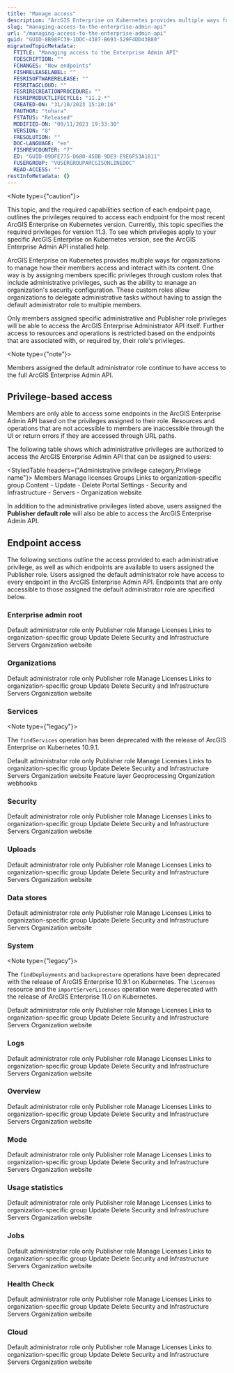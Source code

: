 ```yaml
---
title: "Manage access"
description: "ArcGIS Enterprise on Kubernetes provides multiple ways for organizations to manage how their members access and interact with its content."
slug: "managing-access-to-the-enterprise-admin-api"
url: "/managing-access-to-the-enterprise-admin-api"
guid: "GUID-8B98FC39-1DDC-4387-B693-529F4DD43B80"
migratedTopicMetadata:
  FTITLE: "Managing access to the Enterprise Admin API"
  FDESCRIPTION: ""
  FCHANGES: "New endpoints"
  FISHRELEASELABEL: ""
  FESRISOFTWARERELEASE: ""
  FESRITAGCLOUD: ""
  FESRIRECREATIONPROCEDURE: ""
  FESRIPRODUCTLIFECYCLE: "11.2-*"
  CREATED-ON: "31/10/2023 15:20:16"
  FAUTHOR: "tohara"
  FSTATUS: "Released"
  MODIFIED-ON: "09/11/2023 19:33:30"
  VERSION: "8"
  FRESOLUTION: ""
  DOC-LANGUAGE: "en"
  FISHREVCOUNTER: "7"
  ED: "GUID-09DFE775-D680-45BB-9DE9-E9E6F53A1811"
  FUSERGROUP: "VUSERGROUPARCGISONLINEDOC"
  READ-ACCESS: ""
restInfoMetadata: {}
---
```


<Note type={"caution"}>

This topic, and the required capabilities section of each endpoint page, outlines the privileges required to access each endpoint for the most recent ArcGIS Enterprise on Kubernetes version. Currently, this topic specifies the required privileges for version 11.3. To see which privileges apply to your specific ArcGIS Enterprise on Kubernetes version, see the ArcGIS Enterprise Admin API installed help.

</Note>

ArcGIS Enterprise on Kubernetes provides multiple ways for organizations to manage how their members access and interact with its content. One way is by assigning members specific privileges through custom roles that include administrative privileges, such as the ability to manage an organization's security configuration. These custom roles allow organizations to delegate administrative tasks without having to assign the default administrator role to multiple members.

Only members assigned specific administrative and Publisher role privileges will be able to access the ArcGIS Enterprise Administrator API itself. Further access to resources and operations is restricted based on the endpoints that are associated with, or required by, their role's privileges.

<Note type={"note"}>

Members assigned the default administrator role continue to have access to the full ArcGIS Enterprise Admin API.

</Note>

##  Privilege-based access 

Members are only able to access some endpoints in the ArcGIS Enterprise Admin API based on the privileges assigned to their role. Resources and operations that are not accessible to members are inaccessible through the UI or return errors if they are accessed through URL paths.

The following table shows which administrative privileges are authorized to access the ArcGIS Enterprise Admin API that can be assigned to users:

<StyledTable headers={"Administrative privilege category,Privilege name"}>
  <StyledTableRow>
    <StyledTableCell cellStyle="markdown">
      Members
    </StyledTableCell>
    <StyledTableCell cellStyle="markdown">
      Manage licenses
    </StyledTableCell>
  </StyledTableRow>
  <StyledTableRow>
    <StyledTableCell cellStyle="markdown">
      Groups
    </StyledTableCell>
    <StyledTableCell cellStyle="markdown">
      Links to organization-specific group
    </StyledTableCell>
  </StyledTableRow>
  <StyledTableRow>
    <StyledTableCell cellStyle="markdown">
      Content
    </StyledTableCell>
    <StyledTableCell cellStyle="markdown">
      - Update
      - Delete
    </StyledTableCell>
  </StyledTableRow>
  <StyledTableRow>
    <StyledTableCell cellStyle="markdown">
      Portal Settings
    </StyledTableCell>
    <StyledTableCell cellStyle="markdown">
      - Security and Infrastructure
      - Servers
      - Organization website
    </StyledTableCell>
  </StyledTableRow>
</StyledTable>

In addition to the administrative privileges listed above, users assigned the **Publisher default role** will also be able to access the ArcGIS Enterprise Admin API.


## Endpoint access

The following sections outline the access provided to each administrative privilege, as well as which endpoints are available to users assigned the Publisher role. Users assigned the default administrator role have access to every endpoint in the ArcGIS Enterprise Admin API. Endpoints that are only accessible to those assigned the default administrator role are specified below.


### Enterprise admin root
<SupportTable>
  <SupportTableHeader>Default administrator role only</SupportTableHeader>
  <SupportTableHeader>Publisher role</SupportTableHeader>
  <SupportTableHeader>Manage Licenses</SupportTableHeader>
  <SupportTableHeader>Links to organization-specific group</SupportTableHeader>
  <SupportTableHeader>Update</SupportTableHeader>
  <SupportTableHeader>Delete</SupportTableHeader>
  <SupportTableHeader>Security and Infrastructure</SupportTableHeader>
  <SupportTableHeader>Servers</SupportTableHeader>
  <SupportTableHeader>Organization website</SupportTableHeader>
  <SupportTableRow
    title="Root"
    href="/enterprise-admin-root"
    supports={[false, true, true, true, true, true, true, true, true]}
  />
  <SupportTableRow
    title="Configure"
    href="/configure"
    supports={[true, false, false, false, false, false, false, false, false]}
  />
</SupportTable>

### Organizations
<SupportTable>
  <SupportTableHeader>Default administrator role only</SupportTableHeader>
  <SupportTableHeader>Publisher role</SupportTableHeader>
  <SupportTableHeader>Manage Licenses</SupportTableHeader>
  <SupportTableHeader>Links to organization-specific group</SupportTableHeader>
  <SupportTableHeader>Update</SupportTableHeader>
  <SupportTableHeader>Delete</SupportTableHeader>
  <SupportTableHeader>Security and Infrastructure</SupportTableHeader>
  <SupportTableHeader>Servers</SupportTableHeader>
  <SupportTableHeader>Organization website</SupportTableHeader>
  <SupportTableRow
    title="Organizations"
    href="/organizations"
    supports={[false, false, true, true, false, false, true, true, false]}
  />
  <SupportTableRow
    title="Organization"
    href="/organization"
    supports={[false, false, true, true, true, true, true, true, false]}
  />
  <SupportTableRow
    title="Security"
    href="/organization-security"
    supports={[false, false, false, false, false, false, true, false, false]}
  />
  <SupportTableRow
    title="Users"
    href="/users"
    supports={[false, false, false, false, false, false, true, false, false]}
  />
  <SupportTableRow
    title="Create User"
    href="/create-user"
    supports={[false, false, false, false, false, false, true, false, false]}
  />
  <SupportTableRow
    title="Get Enterprise User"
    href="/get-enterprise-user"
    supports={[false, false, false, false, false, false, true, false, false]}
  />
  <SupportTableRow
    title="Search Enterprise User"
    href="/search-enterprise-user"
    supports={[false, false, false, false, false, false, true, false, false]}
  />
  <SupportTableRow
    title="Refresh Membership"
    href="/refresh-user-membership"
    supports={[false, false, false, false, false, false, true, false, false]}
  />
  <SupportTableRow
    title="Groups"
    href="/groups"
    supports={[false, false, false, true, false, false, true, false, false]}
  />
  <SupportTableRow
    title="Get Users Within Enterprise Groups"
    href="/get-users-within-enterprise-group"
    supports={[false, false, false, true, false, false, true, false, false]}
  />
  <SupportTableRow
    title="Get Enterprise Groups for User"
    href="/get-enterprise-groups-for-user"
    supports={[false, false, false, true, false, false, true, false, false]}
  />
  <SupportTableRow
    title="Search Enterprise Groups"
    href="/search-enterprise-groups"
    supports={[false, false, false, true, false, false, true, false, false]}
  />
  <SupportTableRow
    title="Refresh Membership"
    href="/refresh-group-membership"
    supports={[false, false, false, true, false, false, true, false, false]}
  />
  <SupportTableRow
    title="Licenses"
    href="/organization-license"
    supports={[false, false, true, false, false, false, false, false, false]}
  />
  <SupportTableRow
    title="Validate License"
    href="/validate-license"
    supports={[false, false, true, false, false, false, false, false, false]}
  />
  <SupportTableRow
    title="Import License"
    href="/import-license"
    supports={[false, false, true, false, false, false, false, false, false]}
  />
  <SupportTableRow
    title="Update License Manager"
    href="/update-license-manager"
    supports={[false, false, true, false, false, false, false, false, false]}
  />
  <SupportTableRow
    title="Export Geodatabase License"
    href="/export-geodatabse-license"
    supports={[false, false, true, false, false, false, false, false, false]}
  />
  <SupportTableRow
    title="Release License"
    href="/release-license"
    supports={[false, false, true, false, false, false, false, false, false]}
  />
  <SupportTableRow
    title="Federation"
    href="/federation"
    supports={[false, false, false, false, false, false, false, true, false]}
  />
  <SupportTableRow
    title="Servers"
    href="/federated-servers"
    supports={[false, false, false, false, false, false, false, true, false]}
  />
  <SupportTableRow
    title="Federate Server"
    href="/federate-server"
    supports={[false, false, false, false, false, false, false, true, false]}
  />
  <SupportTableRow
    title="Validate Servers"
    href="/validate-servers"
    supports={[false, false, false, false, false, false, false, true, false]}
  />
  <SupportTableRow
    title="Server"
    href="/federated-server"
    supports={[false, false, false, false, false, false, false, true, false]}
  />
  <SupportTableRow
    title="Validate Server"
    href="/validate-server"
    supports={[false, false, false, false, false, false, false, true, false]}
  />
  <SupportTableRow
    title="Update Server"
    href="/update-server"
    supports={[false, false, false, false, false, false, false, true, false]}
  />
  <SupportTableRow
    title="Unfederate Server"
    href="/unfederate-server"
    supports={[false, false, false, false, false, false, false, true, false]}
  />
  <SupportTableRow
    title="Properties"
    href="/organization-properties"
    supports={[true, false, false, false, false, false, false, false, false]}
  />
  <SupportTableRow
    title="Update Properties"
    href="/update-organization-properties"
    supports={[true, false, false, false, false, false, false, false, false]}
  />
</SupportTable>


### Services

<Note type={"legacy"}>

The `findServices` operation has been deprecated with the release of ArcGIS Enterprise on Kubernetes 10.9.1.

</Note>

<SupportTable>
  <SupportTableHeader>Default administrator role only</SupportTableHeader>
  <SupportTableHeader>Publisher role</SupportTableHeader>
  <SupportTableHeader>Manage Licenses</SupportTableHeader>
  <SupportTableHeader>Links to organization-specific group</SupportTableHeader>
  <SupportTableHeader>Update</SupportTableHeader>
  <SupportTableHeader>Delete</SupportTableHeader>
  <SupportTableHeader>Security and Infrastructure</SupportTableHeader>
  <SupportTableHeader>Servers</SupportTableHeader>
  <SupportTableHeader>Organization website</SupportTableHeader>
  <SupportTableHeader>Feature layer</SupportTableHeader>
  <SupportTableHeader>Geoprocessing</SupportTableHeader>
  <SupportTableHeader>Organization webhooks</SupportTableHeader>
  <SupportTableRow
    title="Services"
    href="/services"
    supports={[false, true, false, false, true, true, true, false, false, false, false, false]}
  />
  <SupportTableRow
    title="Create Service"
    href="/create-service"
    supports={[false, true, false, false, true, true, true, false, false, false, false, false]}
  />
  <SupportTableRow
    title="Create Folder"
    href="/create-folder"
    supports={[false, true, false, false, true, true, true, false, false, false, false, false]}
  />
  <SupportTableRow
    title="Can Create Service"
    href="/can-create-service"
    supports={[false, true, false, false, true, true, true, false, false, false, false, false]}
  />
  <SupportTableRow
    title="Delete Services"
    href="/delete-services"
    supports={[false, true, false, false, true, true, true, false, false, false, false, false]}
  />
  <SupportTableRow
    title="Service Exists"
    href="/service-exists"
    supports={[false, true, false, false, true, true, true, false, false, false, false, false]}
  />
  <SupportTableRow
    title="Find Services"
    href="/find-services"
    supports={[false, true, false, false, true, true, true, false, false, false, false, false]}
  />
  <SupportTableRow
    title="Refresh Auto-Deployed Services"
    href="/refresh-auto-deployed-services"
    supports={[false, true, false, false, true, true, true, false, false, false, false, false]}
  />
  <SupportTableRow
    title="Folder"
    href="/folder"
    supports={[false, true, false, false, true, true, true, false, false, false, false, false]}
  />
  <SupportTableRow
    title="System"
    href="/system-service-folder"
    supports={[false, true, false, false, true, true, true, false, false, false, false, false]}
  />
  <SupportTableRow
    title="Utilities"
    href="/system-utilities-folder"
    supports={[false, true, false, false, true, true, true, false, false, false, false, false]}
  />
  <SupportTableRow
    title="Service"
    href="/service"
    supports={[false, true, false, false, true, true, true, false, false, false, false, false]}
  />
  <SupportTableRow
    title="Start Service"
    href="/start-service"
    supports={[false, true, false, false, true, true, true, false, false, false, false, false]}
  />
  <SupportTableRow
    title="Stop Service"
    href="/stop-service"
    supports={[false, true, false, false, true, true, true, false, false, false, false, false]}
  />
  <SupportTableRow
    title="Edit Service"
    href="/edit-service"
    supports={[false, true, false, false, true, true, true, false, false, false, false, false]}
  />
  <SupportTableRow
    title="Change Provider"
    href="/change-provider"
    supports={[false, true, false, false, true, true, true, false, false, false, false, false]}
  />
  <SupportTableRow
    title="Delete Service"
    href="/delete-service"
    supports={[false, true, false, false, true, true, true, false, false, false, false, false]}
  />
  <SupportTableRow
    title="Status"
    href="/service-status"
    supports={[false, true, false, false, true, true, true, false, false, false, false, false]}
  />
  <SupportTableRow
    title="Item Info"
    href="/service-item-info"
    supports={[false, true, false, false, true, true, true, false, false, false, false, false]}
  />
  <SupportTableRow
    title="Edit Item Info"
    href="/edit-service-item-info"
    supports={[false, true, false, false, true, true, true, false, false, false, false, false]}
  />
  <SupportTableRow
    title="Upload Item Info"
    href="/upload-service-item-info"
    supports={[false, true, false, false, true, true, true, false, false, false, false, false]}
  />
  <SupportTableRow
    title="Delete Item Info"
    href="/delete-service-item-info"
    supports={[false, true, false, false, true, true, true, false, false, false, false, false]}
  />
  <SupportTableRow
    title="Scaling"
    href="/scaling"
    supports={[false, true, false, false, true, true, true, false, false, false, false, false]}
  />
  <SupportTableRow
    title="Edit Scaling"
    href="/edit-scaling"
    supports={[false, true, false, false, true, true, true, false, false, false, false, false]}
  />
  <SupportTableRow
    title="Placement Policy"
    href="/placement-policy"
    supports={[false, false, false, false, false, false, true, false, false, false, false, false]}
  />
  <SupportTableRow
    title="Edit Placement"
    href="/edit-placement-policy"
    supports={[false, false, false, false, false, false, true, false, false, false, false, false]}
  />
  <SupportTableRow
    title="Webhooks"
    href="/webhooks"
    supports={[false, true, false, false, false, false, false, false, false, true, true, false]}
  />
  <SupportTableRow
    title="Webhooks"
    href="/webhooks"
    supports={[false, true, false, false, false, false, false, false, false, true, true, false]}
  />
  <SupportTableRow
    title="Create"
    href="/create-webhooks"
    supports={[false, true, false, false, false, false, false, false, false, true, true, false]}
  />
  <SupportTableRow
    title="Delete All"
    href="/delete-all-webhooks"
    supports={[false, true, false, false, false, false, false, false, false, true, true, false]}
  />
  <SupportTableRow
    title="Activate All"
    href="/activate-all-webhooks"
    supports={[false, true, false, false, false, false, false, false, false, true, true, false]}
  />
  <SupportTableRow
    title="Deactivate All"
    href="/deactivate-all-webhooks"
    supports={[false, true, false, false, false, false, false, false, false, true, true, false]}
  />
  <SupportTableRow
    title="Webhook"
    href="/webhook"
    supports={[false, true, false, false, false, false, false, false, false, true, true, false]}
  />
   <SupportTableRow
    title="Edit Webhook"
    href="/edit-webhook"
    supports={[false, true, false, false, false, false, false, false, false, true, true, false]}
  />
  <SupportTableRow
    title="Delete Webhook"
    href="/delete-webhook"
    supports={[false, true, false, false, false, false, false, false, false, true, true, false]}
  />
  <SupportTableRow
    title="Notification Status"
    href="/notification-status"
    supports={[false, true, false, false, false, false, false, false, false, true, true, false]}
  />
  <SupportTableRow
    title="Jobs"
    href="/service-jobs"
    supports={[false, true, false, false, true, true, true, false, false, false, false, false]}
  />
  <SupportTableRow
    title="Query Jobs"
    href="/query-gp-service-job"
    supports={[false, true, false, false, true, true, true, false, false, false, false, false]}
  />
  <SupportTableRow
    title="Job"
    href="/service-job"
    supports={[false, true, false, false, true, true, true, false, false, false, false, false]}
  />
  <SupportTableRow
    title="Types"
    href="/types"
    supports={[false, true, false, false, true, true, true, false, false, false, false, false]}
  />
  <SupportTableRow
    title="Type"
    href="/type"
    supports={[false, true, false, false, true, true, true, false, false, false, false, false]}
  />
  <SupportTableRow
    title="Extensions"
    href="/extensions"
    supports={[false, true, false, false, true, true, true, false, false, false, false, false]}
  />
  <SupportTableRow
    title="Providers"
    href="/providers"
    supports={[false, true, false, false, true, true, true, false, false, false, false, false]}
  />
  <SupportTableRow
    title="Webhooks"
    href="/services-webhooks"
    supports={[false, true, false, false, false, false, false, false, false, true, true, false]}
  />
  <SupportTableRow
    title="Webhook Settings"
    href="/webhooks-settings"
    supports={[false, false, false, false, false, false, false, false, false, false, false, true]}
  />
  <SupportTableRow
    title="Properties"
    href="/services-properties"
    supports={[false, true, false, false, true, true, true, false, false, false, false, false]}
  />
  <SupportTableRow
    title="Update Properties"
    href="/update-services-properties"
    supports={[false, true, false, false, true, true, true, false, false, false, false, false]}
  />
</SupportTable>


### Security
<SupportTable>
  <SupportTableHeader>Default administrator role only</SupportTableHeader>
  <SupportTableHeader>Publisher role</SupportTableHeader>
  <SupportTableHeader>Manage Licenses</SupportTableHeader>
  <SupportTableHeader>Links to organization-specific group</SupportTableHeader>
  <SupportTableHeader>Update</SupportTableHeader>
  <SupportTableHeader>Delete</SupportTableHeader>
  <SupportTableHeader>Security and Infrastructure</SupportTableHeader>
  <SupportTableHeader>Servers</SupportTableHeader>
  <SupportTableHeader>Organization website</SupportTableHeader>
  <SupportTableRow
    title="Security"
    href="/security"
    supports={[false, false, false, false, false, false, true, false, false]}
  />
  <SupportTableRow
    title="Security Configuration"
    href="/security-configuration"
    supports={[false, false, false, false, false, false, true, false, false]}
  />
  <SupportTableRow
    title="Update Security Configuration"
    href="/update-security-configuration"
    supports={[false, false, false, false, false, false, true, false, false]}
  />
  <SupportTableRow
    title="Test Identity Store"
    href="/test-identity-store"
    supports={[false, false, false, false, false, false, true, false, false]}
  />
  <SupportTableRow
    title="Update Identity Store"
    href="/update-identity-store"
    supports={[false, false, false, false, false, false, true, false, false]}
  />
  <SupportTableRow
    title="Ingress Security Configuration"
    href="/ingress"
    supports={[false, false, false, false, false, false, true, false, false]}
  />
  <SupportTableRow
    title="Update Ingress Security Configuration"
    href="/update-ingress-security-configuration"
    supports={[false, false, false, false, false, false, true, false, false]}
  />
  <SupportTableRow
    title="SAML Security Configuration"
    href="/saml"
    supports={[false, false, false, false, false, false, true, false, false]}
  />
  <SupportTableRow
    title="Update SAML Security Configuration"
    href="/update-saml-configuration"
    supports={[false, false, false, false, false, false, true, false, false]}
  />
  <SupportTableRow
    title="Certificates"
    href="/security-certificates"
    supports={[false, false, false, false, false, false, true, false, false]}
  />
  <SupportTableRow
    title="Identity Certificates"
    href="/identity"
    supports={[false, false, false, false, false, false, true, false, false]}
  />
  <SupportTableRow
    title="Import Identity Certificate"
    href="/import-identity-certificates"
    supports={[false, false, false, false, false, false, true, false, false]}
  />
  <SupportTableRow
    title="Identity Certificate"
    href="/identity-certificate"
    supports={[false, false, false, false, false, false, true, false, false]}
  />
  <SupportTableRow
    title="Delete Identity Certificate"
    href="/delete-identity-certificate"
    supports={[false, false, false, false, false, false, true, false, false]}
  />
  <SupportTableRow
    title="Trust Certificates"
    href="/trust-security-certificates"
    supports={[false, false, false, false, false, false, true, false, false]}
  />
  <SupportTableRow
    title="Import Trust Certificate"
    href="/import-trust-certificate"
    supports={[false, false, false, false, false, false, true, false, false]}
  />
  <SupportTableRow
    title="Trust Certificate"
    href="/trust-certificate"
    supports={[false, false, false, false, false, false, true, false, false]}
  />
  <SupportTableRow
    title="Delete Trust Certificate"
    href="/delete-trust-certificate"
    supports={[false, false, false, false, false, false, true, false, false]}
  />
</SupportTable>


### Uploads
<SupportTable>
  <SupportTableHeader>Default administrator role only</SupportTableHeader>
  <SupportTableHeader>Publisher role</SupportTableHeader>
  <SupportTableHeader>Manage Licenses</SupportTableHeader>
  <SupportTableHeader>Links to organization-specific group</SupportTableHeader>
  <SupportTableHeader>Update</SupportTableHeader>
  <SupportTableHeader>Delete</SupportTableHeader>
  <SupportTableHeader>Security and Infrastructure</SupportTableHeader>
  <SupportTableHeader>Servers</SupportTableHeader>
  <SupportTableHeader>Organization website</SupportTableHeader>
  <SupportTableRow
    title="Uploads"
    href="/uploads"
    supports={[false, true, false, false, false, false, false, false, false]}
  />
  <SupportTableRow
    title="Upload"
    href="/upload-item"
    supports={[false, true, false, false, false, false, false, false, false]}
  />
  <SupportTableRow
    title="Register"
    href="/register-uploaded-item"
    supports={[false, true, false, false, false, false, false, false, false]}
  />
  <SupportTableRow
    title="Configure"
    href="/config"
    supports={[false, true, false, false, false, false, false, false, false]}
  />
  <SupportTableRow
    title="Uploaded Item"
    href="/uploaded-item"
    supports={[false, true, false, false, false, false, false, false, false]}
  />
  <SupportTableRow
    title="Commit"
    href="/commit-upload"
    supports={[false, true, false, false, false, false, false, false, false]}
  />
  <SupportTableRow
    title="Upload Part"
    href="/upload-part"
    supports={[false, true, false, false, false, false, false, false, false]}
  />
  <SupportTableRow
    title="Download"
    href="/download-uploaded-item"
    supports={[false, true, false, false, false, false, false, false, false]}
  />
  <SupportTableRow
    title="Delete"
    href="/delete-uploaded-item"
    supports={[false, true, false, false, false, false, false, false, false]}
  />
</SupportTable>


### Data stores
<SupportTable>
  <SupportTableHeader>Default administrator role only</SupportTableHeader>
  <SupportTableHeader>Publisher role</SupportTableHeader>
  <SupportTableHeader>Manage Licenses</SupportTableHeader>
  <SupportTableHeader>Links to organization-specific group</SupportTableHeader>
  <SupportTableHeader>Update</SupportTableHeader>
  <SupportTableHeader>Delete</SupportTableHeader>
  <SupportTableHeader>Security and Infrastructure</SupportTableHeader>
  <SupportTableHeader>Servers</SupportTableHeader>
  <SupportTableHeader>Organization website</SupportTableHeader>
  <SupportTableRow
    title="Data Stores"
    href="/datastores"
    supports={[false, true, false, false, true, false, false, false, false]}
  />
  <SupportTableRow
    title="Register Item"
    href="/register-data-store-item"
    supports={[false, true, false, false, true, false, false, false, false]}
  />
  <SupportTableRow
    title="Unregister Item"
    href="/unregister-item"
    supports={[false, true, false, false, true, false, false, false, false]}
  />
  <SupportTableRow
    title="Validate Data Item"
    href="/validate-data-item"
    supports={[false, true, false, false, true, false, false, false, false]}
  />
  <SupportTableRow
    title="Find Items"
    href="/find-items"
    supports={[false, true, false, false, true, false, false, false, false]}
  />
  <SupportTableRow
    title="Datastore Configuration"
    href="/datastore-configuration"
    supports={[false, true, false, false, false, false, false, false, false]}
  />
  <SupportTableRow
    title="Datastore"
    href="/datastore"
    supports={[false, true, false, false, false, false, false, false, false]}
  />
  <SupportTableRow
    title="Status"
    href="/data-store-status"
    supports={[false, true, false, false, false, false, false, false, false]}
  />
  <SupportTableRow
    title="Reset Standby"
    href="/reset-standby"
    supports={[false, true, false, false, false, false, false, false, false]}
  />
  <SupportTableRow
    title="Switch Role"
    href="/switch-roles"
    supports={[false, true, false, false, false, false, false, false, false]}
  />
  <SupportTableRow
    title="Configuration"
    href="/configure-data-store"
    supports={[false, true, false, false, false, false, false, false, false]}
  />
  <SupportTableRow
    title="Edit Configuration"
    href="/update-datastore-configuration"
    supports={[false, true, false, false, false, false, false, false, false]}
  />
  <SupportTableRow
    title="Volumes"
    href="/data-store-volumes"
    supports={[false, true, false, false, false, false, false, false, false]}
  />
  <SupportTableRow
    title="Edit"
    href="/edit-data-store-volumes"
    supports={[false, true, false, false, false, false, false, false, false]}
  />
  <SupportTableRow
    title="Status"
    href="/data-store-volumes"
    supports={[false, true, false, false, false, false, false, false, false]}
  />
</SupportTable>


### System

<Note type={"legacy"}>

The `findDeployments` and `backuprestore` operations have been deprecated with the release of ArcGIS Enterprise 10.9.1 on Kubernetes. The `licenses` resource and the `importServerLicenses` operation were deperecated with the release of ArcGIS Enterprise 11.0 on Kubernetes.

</Note>

<SupportTable>
  <SupportTableHeader>Default administrator role only</SupportTableHeader>
  <SupportTableHeader>Publisher role</SupportTableHeader>
  <SupportTableHeader>Manage Licenses</SupportTableHeader>
  <SupportTableHeader>Links to organization-specific group</SupportTableHeader>
  <SupportTableHeader>Update</SupportTableHeader>
  <SupportTableHeader>Delete</SupportTableHeader>
  <SupportTableHeader>Security and Infrastructure</SupportTableHeader>
  <SupportTableHeader>Servers</SupportTableHeader>
  <SupportTableHeader>Organization website</SupportTableHeader>
  <SupportTableRow
    title="System"
    href="/system"
    supports={[false, false, true, false, false, false, true, true, true]}
  />
  <SupportTableRow
    title="Deployments"
    href="/deployments"
    supports={[true, false, false, false, false, false, false, false, false]}
  />
  <SupportTableRow
    title="Deployment Default Properties"
    href="/deployment-default-properties"
    supports={[true, false, false, false, false, false, false, false, false]}
  />
  <SupportTableRow
    title="Property Template"
    href="/deployment-property-template"
    supports={[true, false, false, false, false, false, false, false, false]}
  />
  <SupportTableRow
    title="Edit Property Template"
    href="/edit-deployment-properties"
    supports={[true, false, false, false, false, false, false, false, false]}
  />
  <SupportTableRow
    title="Deployment"
    href="/deployment"
    supports={[true, false, false, false, false, false, false, false, false]}
  />
  <SupportTableRow
    title="Edit Deployment"
    href="/edit-deployment"
    supports={[true, false, false, false, false, false, false, false, false]}
  />
  <SupportTableRow
    title="Refresh Deployment"
    href="/refresh-deployment"
    supports={[true, false, false, false, false, false, false, false, false]}
  />
  <SupportTableRow
    title="Deployment Status"
    href="/deployment-status"
    supports={[true, false, false, false, false, false, false, false, false]}
  />
  <SupportTableRow
    title="Volumes"
    href="/volumes"
    supports={[false, false, false, false, false, false, true, false, false]}
  />
  <SupportTableRow
    title="Create Volumes"
    href="/create-volume-configurations"
    supports={[false, false, false, false, false, false, true, false, false]}
  />
  <SupportTableRow
    title="Volume Configurations"
    href="/volumes-configurations"
    supports={[false, false, false, false, false, false, true, false, false]}
  />
  <SupportTableRow
    title="Create Volume Configurations"
    href="/create-volume-configurations"
    supports={[false, false, false, false, false, false, true, false, false]}
  />
  <SupportTableRow
    title="Container Registries"
    href="/container-registries"
    supports={[true, false, false, false, false, false, false, false, false]}
  />
  <SupportTableRow
    title="Container Registry"
    href="/container-registry"
    supports={[true, false, false, false, false, false, false, false, false]}
  />
  <SupportTableRow
    title="Edit Container Registry"
    href="/edit-container-registry"
    supports={[true, false, false, false, false, false, false, false, false]}
  />
  <SupportTableRow
    title="Upgrades"
    href="/upgrades"
    supports={[false, false, false, false, false, false, true, true, false]}
  />
  <SupportTableRow
    title="Check Available Updates"
    href="/check-available-updates"
    supports={[false, false, false, false, false, false, true, true, false]}
  />
  <SupportTableRow
    title="Upgrade"
    href="/upgrade"
    supports={[false, false, false, false, false, false, true, true, false]}
  />
  <SupportTableRow
    title="Check Installed Updates"
    href="/check-installed-updates"
    supports={[false, false, false, false, false, false, true, true, false]}
  />
  <SupportTableRow
    title="Check Rollback Options"
    href="/check-rollback"
    supports={[false, false, false, false, false, false, true, true, false]}
  />
  <SupportTableRow
    title="Rollback"
    href="/rollback"
    supports={[false, false, false, false, false, false, true, true, false]}
  />
  <SupportTableRow
    title="Import Version Manifest"
    href="/import-manifest"
    supports={[false, false, false, false, false, false, true, true, false]}
  />
  <SupportTableRow
    title="Get Upgrade Settings"
    href="/get-upgrade-settings"
    supports={[false, false, false, false, false, false, true, true, false]}
  />
  <SupportTableRow
    title="Current Version"
    href="/current-version"
    supports={[false, false, false, false, false, false, true, true, false]}
  />
  <SupportTableRow
    title="History"
    href="/history"
    supports={[false, false, false, false, false, false, true, true, false]}
  />
  <SupportTableRow
    title="Exports"
    href="/exports"
    supports={[false, false, false, false, false, false, true, true, false]}
  />
  <SupportTableRow
    title="Export"
    href="/export"
    supports={[false, false, false, false, false, false, true, true, false]}
  />
  <SupportTableRow
    title="Configurations"
    href="/upgrade-configurations"
    supports={[false, false, false, false, false, false, true, true, false]}
  />
  <SupportTableRow
    title="Update Configurations"
    href="/update-upgrade-configurations"
    supports={[false, false, false, false, false, false, true, true, false]}
  />
  <SupportTableRow
    title="Disaster Recovery"
    href="/disaster-recovery"
    supports={[false, false, false, false, false, false, true, false, false]}
  />
  <SupportTableRow
    title="Get Status"
    href="/status"
    supports={[false, false, false, false, false, false, true, false, false]}
  />
  <SupportTableRow
    title="Stores"
    href="/stores"
    supports={[false, false, false, false, false, false, true, false, false]}
  />
  <SupportTableRow
    title="Register Backup Store"
    href="/register"
    supports={[false, false, false, false, false, false, true, false, false]}
  />
  <SupportTableRow
    title="Backup Store"
    href="/backup-store"
    supports={[false, false, false, false, false, false, true, false, false]}
  />
  <SupportTableRow
    title="Unregister Backup Store"
    href="/unregister-backup-store"
    supports={[false, false, false, false, false, false, true, false, false]}
  />
  <SupportTableRow
    title="Update Backup Store"
    href="/update-backup-store"
    supports={[false, false, false, false, false, false, true, false, false]}
  />
  <SupportTableRow
    title="Validate Backup Store"
    href="/validate-backup-store"
    supports={[false, false, false, false, false, false, true, false, false]}
  />
  <SupportTableRow
    title="Backups"
    href="/backups"
    supports={[false, false, false, false, false, false, true, false, false]}
  />
  <SupportTableRow
    title="Create Backup"
    href="/create-backup"
    supports={[false, false, false, false, false, false, true, false, false]}
  />
  <SupportTableRow
    title="Backup"
    href="/backup"
    supports={[false, false, false, false, false, false, true, false, false]}
  />
  <SupportTableRow
    title="Delete Backup"
    href="/delete-backup"
    supports={[false, false, false, false, false, false, true, false, false]}
  />
  <SupportTableRow
    title="Restore Backup"
    href="/restore-backup"
    supports={[false, false, false, false, false, false, true, false, false]}
  />
  <SupportTableRow
    title="Update Backup"
    href="/update-backup-properties"
    supports={[false, false, false, false, false, false, true, false, false]}
  />
  <SupportTableRow
    title="Disaster Recovery Settings"
    href="/settings"
    supports={[false, false, false, false, false, false, true, false, false]}
  />
  <SupportTableRow
    title="Update Disaster Recovery Settings"
    href="/update-settings"
    supports={[false, false, false, false, false, false, true, false, false]}
  />
  <SupportTableRow
    title="Indexer"
    href="/indexer"
    supports={[true, false, false, false, false, false, false, false, false]}
  />
  <SupportTableRow
    title="Index Status"
    href="/index-status"
    supports={[true, false, false, false, false, false, false, false, false]}
  />
  <SupportTableRow
    title="Reindex"
    href="/reindex"
    supports={[true, false, false, false, false, false, false, false, false]}
  />
  <SupportTableRow
    title="Properties"
    href="/system-properties"
    supports={[false, false, false, false, false, false, true, true, false]}
  />
  <SupportTableRow
    title="Update Properties"
    href="/update-system-properties"
    supports={[false, false, false, false, false, false, true, false, false]}
  />
  <SupportTableRow
    title="Web Adaptors"
    href="/web-adaptors"
    supports={[false, false, false, false, false, false, true, false, false]}
  />
  <SupportTableRow
    title="Web Adaptor Configuration"
    href="/web-adaptor-configuration"
    supports={[false, false, false, false, false, false, true, false, false]}
  />
  <SupportTableRow
    title="Update Web Adaptor Configuration"
    href="/update-web-adaptor-configuration"
    supports={[false, false, false, false, false, false, true, false, false]}
  />
  <SupportTableRow
    title="Web Adaptor"
    href="/web-adaptor"
    supports={[false, false, false, false, false, false, true, false, false]}
  />
  <SupportTableRow
    title="Unregister Web Adaptor"
    href="/unregister-web-adaptor"
    supports={[false, false, false, false, false, false, true, false, false]}
  />
  <SupportTableRow
    title="Content"
    href="/content"
    supports={[false, false, false, false, false, false, false, false, true]}
  />
  <SupportTableRow
    title="Languages"
    href="/languages"
    supports={[false, false, false, false, false, false, false, false, true]}
  />
  <SupportTableRow
    title="Add Languages"
    href="/add-language"
    supports={[false, false, false, false, false, false, false, false, true]}
  />
  <SupportTableRow
    title="Remove Languages"
    href="/remove-languages"
    supports={[false, false, false, false, false, false, false, false, true]}
  />
  <SupportTableRow
    title="External Content"
    href="/external-content"
    supports={[false, false, false, false, false, false, false, false, true]}
  />
  <SupportTableRow
    title="Updated External Content"
    href="/update-external-content"
    supports={[false, false, false, false, false, false, false, false, true]}
  />
  <SupportTableRow
    title="Tasks"
    href="/tasks"
    supports={[true, false, false, false, false, false, false, false, false]}
  />
  <SupportTableRow
    title="Create Task"
    href="/create-task"
    supports={[true, false, false, false, false, false, false, false, false]}
  />
  <SupportTableRow
    title="Task"
    href="/task"
    supports={[true, false, false, false, false, false, false, false, false]}
  />
  <SupportTableRow
    title="Edit Task"
    href="/edit-task"
    supports={[true, false, false, false, false, false, false, false, false]}
  />
  <SupportTableRow
    title="Delete Task"
    href="/delete-task"
    supports={[true, false, false, false, false, false, false, false, false]}
  />
  <SupportTableRow
    title="Enable Task"
    href="/enable-task"
    supports={[true, false, false, false, false, false, false, false, false]}
  />
  <SupportTableRow
    title="Disable Task"
    href="/disable-task"
    supports={[true, false, false, false, false, false, false, false, false]}
  />
  <SupportTableRow
    title="Runs"
    href="/runs"
    supports={[true, false, false, false, false, false, false, false, false]}
  />
  <SupportTableRow
    title="Run"
    href="/run"
    supports={[true, false, false, false, false, false, false, false, false]}
  />
  <SupportTableRow
    title="Edit Run"
    href="/edit-run"
    supports={[true, false, false, false, false, false, false, false, false]}
  />
  <SupportTableRow
    title="Delete Run"
    href="/delete-run"
    supports={[true, false, false, false, false, false, false, false, false]}
  />
  <SupportTableRow
    title="Architecture Profiles"
    href="/architecture-profiles"
    supports={[false, false, false, false, false, false, false, true, false]}
  />
  <SupportTableRow
    title="Development"
    href="/development-profile"
    supports={[false, false, false, false, false, false, false, true, false]}
  />
  <SupportTableRow
    title="Standard Availability"
    href="/standard-availability"
    supports={[false, false, false, false, false, false, false, true, false]}
  />
  <SupportTableRow
    title="Enhanced Availability"
    href="/enhanced-availability"
    supports={[false, false, false, false, false, false, false, true, false]}
  />
  <SupportTableRow
    title="Enterprise Functions"
    href="/enterprise-functions"
    supports={[false, false, false, false, false, false, true, false, false]}
  />
  <SupportTableRow
    title="Add Enterprise Functions"
    href="/add-enterprise-functions"
    supports={[false, false, false, false, false, false, true, false, false]}
  />
  <SupportTableRow
    title="Remove Enterprise Functions"
    href="/remove-enterprise-functions"
    supports={[false, false, false, false, false, false, true, false, false]}
  />
</SupportTable>


### Logs
<SupportTable>
  <SupportTableHeader>Default administrator role only</SupportTableHeader>
  <SupportTableHeader>Publisher role</SupportTableHeader>
  <SupportTableHeader>Manage Licenses</SupportTableHeader>
  <SupportTableHeader>Links to organization-specific group</SupportTableHeader>
  <SupportTableHeader>Update</SupportTableHeader>
  <SupportTableHeader>Delete</SupportTableHeader>
  <SupportTableHeader>Security and Infrastructure</SupportTableHeader>
  <SupportTableHeader>Servers</SupportTableHeader>
  <SupportTableHeader>Organization website</SupportTableHeader>
  <SupportTableRow
    title="Logs"
    href="/logs"
    supports={[false, true, true, true, false, true, true, true, false]}
  />
  <SupportTableRow
    title="Clean"
    href="/clean-logs"
    supports={[false, false, false, true, false, true, true, true, false]}
  />
  <SupportTableRow
    title="Export"
    href="/export-logs"
    supports={[false, true, true, true, false, true, true, true, false]}
  />
  <SupportTableRow
    title="Query"
    href="/query-logs"
    supports={[false, true, true, true, false, true, true, true, false]}
  />
  <SupportTableRow
    title="Search"
    href="/search-logs"
    supports={[false, true, true, true, false, true, true, true, false]}
  />
  <SupportTableRow
    title="Settings"
    href="/log-settings"
    supports={[false, true, true, true, false, true, true, true, false]}
  />
  <SupportTableRow
    title="Edit Settings"
    href="/edit-log-settings"
    supports={[false, false, false, true, false, true, true, true, false]}
  />
  <SupportTableRow
    title="Update Log Index"
    href="/update-log-index"
    supports={[false, false, false, true, false, true, true, true, false]}
  />
</SupportTable>


### Overview
<SupportTable>
  <SupportTableHeader>Default administrator role only</SupportTableHeader>
  <SupportTableHeader>Publisher role</SupportTableHeader>
  <SupportTableHeader>Manage Licenses</SupportTableHeader>
  <SupportTableHeader>Links to organization-specific group</SupportTableHeader>
  <SupportTableHeader>Update</SupportTableHeader>
  <SupportTableHeader>Delete</SupportTableHeader>
  <SupportTableHeader>Security and Infrastructure</SupportTableHeader>
  <SupportTableHeader>Servers</SupportTableHeader>
  <SupportTableHeader>Organization website</SupportTableHeader>
  <SupportTableRow
    title="Overview"
    href="/overview-api"
    supports={[false, false, false, false, false, false, true, false, false]}
  />
  <SupportTableRow
    title="Overview Config"
    href="/overview-config"
    supports={[false, false, false, false, false, false, true, false, false]}
  />
  <SupportTableRow
    title="Update Overview Config"
    href="/update-overview-config"
    supports={[false, false, false, false, false, false, true, false, false]}
  />
</SupportTable>


### Mode
<SupportTable>
  <SupportTableHeader>Default administrator role only</SupportTableHeader>
  <SupportTableHeader>Publisher role</SupportTableHeader>
  <SupportTableHeader>Manage Licenses</SupportTableHeader>
  <SupportTableHeader>Links to organization-specific group</SupportTableHeader>
  <SupportTableHeader>Update</SupportTableHeader>
  <SupportTableHeader>Delete</SupportTableHeader>
  <SupportTableHeader>Security and Infrastructure</SupportTableHeader>
  <SupportTableHeader>Servers</SupportTableHeader>
  <SupportTableHeader>Organization website</SupportTableHeader>
  <SupportTableRow
    title="Mode"
    href="/mode"
    supports={[false, false, false, false, false, false, true, false, false]}
  />
  <SupportTableRow
    title="Update Mode"
    href="/update-mode"
    supports={[false, false, false, false, false, false, true, false, false]}
  />
</SupportTable>


### Usage statistics
<SupportTable>
  <SupportTableHeader>Default administrator role only</SupportTableHeader>
  <SupportTableHeader>Publisher role</SupportTableHeader>
  <SupportTableHeader>Manage Licenses</SupportTableHeader>
  <SupportTableHeader>Links to organization-specific group</SupportTableHeader>
  <SupportTableHeader>Update</SupportTableHeader>
  <SupportTableHeader>Delete</SupportTableHeader>
  <SupportTableHeader>Security and Infrastructure</SupportTableHeader>
  <SupportTableHeader>Servers</SupportTableHeader>
  <SupportTableHeader>Organization website</SupportTableHeader>
  <SupportTableRow
    title="Usage Statistics"
    href="/usage-statistics"
    supports={[true, false, false, false, false, false, false, false, false]}
  />
  <SupportTableRow
    title="Update Credentials"
    href="/update-credentials"
    supports={[true, false, false, false, false, false, false, false, false]}
  />
</SupportTable>


### Jobs
<SupportTable>
  <SupportTableHeader>Default administrator role only</SupportTableHeader>
  <SupportTableHeader>Publisher role</SupportTableHeader>
  <SupportTableHeader>Manage Licenses</SupportTableHeader>
  <SupportTableHeader>Links to organization-specific group</SupportTableHeader>
  <SupportTableHeader>Update</SupportTableHeader>
  <SupportTableHeader>Delete</SupportTableHeader>
  <SupportTableHeader>Security and Infrastructure</SupportTableHeader>
  <SupportTableHeader>Servers</SupportTableHeader>
  <SupportTableHeader>Organization website</SupportTableHeader>
  <SupportTableRow
    title="Jobs"
    href="/jobs"
    supports={[false, true, false, false, true, true, true, false, false]}
  />
  <SupportTableRow
    title="Job"
    href="/job"
    supports={[false, true, false, false, true, true, true, false, false]}
  />
</SupportTable>


### Health Check
<SupportTable>
  <SupportTableHeader>Default administrator role only</SupportTableHeader>
  <SupportTableHeader>Publisher role</SupportTableHeader>
  <SupportTableHeader>Manage Licenses</SupportTableHeader>
  <SupportTableHeader>Links to organization-specific group</SupportTableHeader>
  <SupportTableHeader>Update</SupportTableHeader>
  <SupportTableHeader>Delete</SupportTableHeader>
  <SupportTableHeader>Security and Infrastructure</SupportTableHeader>
  <SupportTableHeader>Servers</SupportTableHeader>
  <SupportTableHeader>Organization website</SupportTableHeader>
  <SupportTableRow
    title="Health Check"
    href="/health-check"
    supports={[false, false, false, false, false, false, true, false, false]}
  />
  <SupportTableRow
    title="Run Health Check"
    href="/run-health-check"
    supports={[false, false, false, false, false, false, true, false, false]}
  />
  <SupportTableRow
    title="Suites"
    href="/suites"
    supports={[false, false, false, false, false, false, true, false, false]}
  />
  <SupportTableRow
    title="Suite"
    href="/suite"
    supports={[false, false, false, false, false, false, true, false, false]}
  />
  <SupportTableRow
    title="Reports"
    href="/reports"
    supports={[false, false, false, false, false, false, true, false, false]}
  />
  <SupportTableRow
    title="Query Reports"
    href="/query-reports"
    supports={[false, false, false, false, false, false, true, false, false]}
  />
  <SupportTableRow
    title="Delete Reports"
    href="/delete-reports"
    supports={[false, false, false, false, false, false, true, false, false]}
  />
  <SupportTableRow
    title="Export Reports"
    href="/export-reports"
    supports={[false, false, false, false, false, false, true, false, false]}
  />
  <SupportTableRow
    title="Report"
    href="/health-check-report"
    supports={[false, false, false, false, false, false, true, false, false]}
  />
  <SupportTableRow
    title="Rename"
    href="/rename-report"
    supports={[false, false, false, false, false, false, true, false, false]}
  />
</SupportTable>


### Cloud
<SupportTable>
  <SupportTableHeader>Default administrator role only</SupportTableHeader>
  <SupportTableHeader>Publisher role</SupportTableHeader>
  <SupportTableHeader>Manage Licenses</SupportTableHeader>
  <SupportTableHeader>Links to organization-specific group</SupportTableHeader>
  <SupportTableHeader>Update</SupportTableHeader>
  <SupportTableHeader>Delete</SupportTableHeader>
  <SupportTableHeader>Security and Infrastructure</SupportTableHeader>
  <SupportTableHeader>Servers</SupportTableHeader>
  <SupportTableHeader>Organization website</SupportTableHeader>
  <SupportTableRow
    title="Cloud"
    href="/cloud"
    supports={[true, false, false, false, false, false, false, false, false]}
  />
  <SupportTableRow
    title="Providers"
    href="/providers-1"
    supports={[true, false, false, false, false, false, false, false, false]}
  />
  <SupportTableRow
    title="Provider"
    href="/provider"
    supports={[true, false, false, false, false, false, false, false, false]}
  />
  <SupportTableRow
    title="Update Provider Credentials"
    href="/provider-connection"
    supports={[true, false, false, false, false, false, false, false, false]}
  />
  <SupportTableRow
    title="Services"
    href="/cloud-services"
    supports={[true, false, false, false, false, false, false, false, false]}
  />
  <SupportTableRow
    title="Service"
    href="/cloud-service"
    supports={[true, false, false, false, false, false, false, false, false]}
  />
  <SupportTableRow
    title="Add Service Credentials"
    href="/service-connection"
    supports={[true, false, false, false, false, false, false, false, false]}
  />
</SupportTable>
